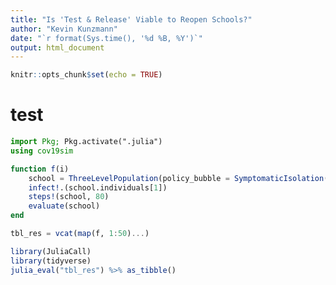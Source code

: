 ```yaml
---
title: "Is 'Test & Release' Viable to Reopen Schools?"
author: "Kevin Kunzmann"
date: "`r format(Sys.time(), '%d %B, %Y')`"
output: html_document
---
```


```r
knitr::opts_chunk$set(echo = TRUE)
```


# test

```julia
import Pkg; Pkg.activate(".julia")
using cov19sim

function f(i)
    school = ThreeLevelPopulation(policy_bubble = SymptomaticIsolation(14, true))
    infect!.(school.individuals[1])
    steps!(school, 80)
    evaluate(school)
end

tbl_res = vcat(map(f, 1:50)...)
```

```r
library(JuliaCall)
library(tidyverse)
julia_eval("tbl_res") %>% as_tibble()
```

